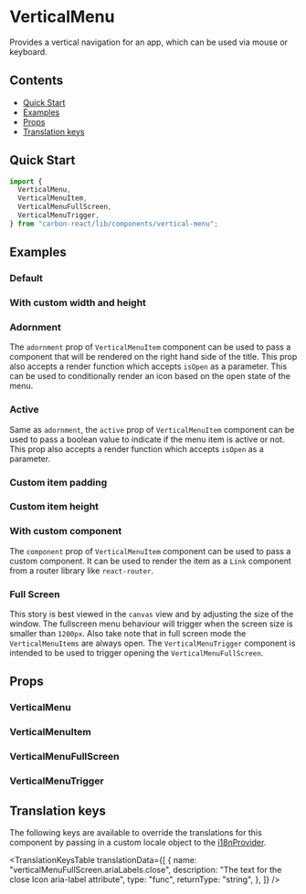 

<Meta title="VerticalMenu" of={VerticalMenuStories} />

# VerticalMenu

Provides a vertical navigation for an app, which can be used via mouse or keyboard.

## Contents

- [Quick Start](#quick-start)
- [Examples](#examples)
- [Props](#props)
- [Translation keys](#translation-keys)

## Quick Start

```javascript
import {
  VerticalMenu,
  VerticalMenuItem,
  VerticalMenuFullScreen,
  VerticalMenuTrigger,
} from "carbon-react/lib/components/vertical-menu";
```

## Examples

### Default

<Canvas of={VerticalMenuStories.Default} />

### With custom width and height

<Canvas of={VerticalMenuStories.CustomWidthAndHeight} />

### Adornment

The `adornment` prop of `VerticalMenuItem` component can be used to pass a component that will be rendered on the right hand side of the title.
This prop also accepts a render function which accepts `isOpen` as a parameter. This can be used to conditionally render an icon based on the open state of the menu.

<Canvas of={VerticalMenuStories.Adornment} />

### Active

Same as `adornment`, the `active` prop of `VerticalMenuItem` component can be used to pass a boolean value to indicate if the menu item is active or not.
This prop also accepts a render function which accepts `isOpen` as a parameter.

<Canvas of={VerticalMenuStories.Active} />

### Custom item padding

<Canvas of={VerticalMenuStories.CustomItemPadding} />

### Custom item height

<Canvas of={VerticalMenuStories.CustomItemHeight} />

### With custom component

The `component` prop of `VerticalMenuItem` component can be used to pass a custom component.
It can be used to render the item as a `Link` component from a router library like `react-router`.

<Canvas of={VerticalMenuStories.CustomComponent} />

### Full Screen

This story is best viewed in the `canvas` view and by adjusting the size of the window. The fullscreen menu behaviour will
trigger when the screen size is smaller than `1200px`. Also take note that in full screen mode the `VerticalMenuItems` are always open.
The `VerticalMenuTrigger` component is intended to be used to trigger opening the `VerticalMenuFullScreen`.

<Canvas of={VerticalMenuStories.FullScreen} />

## Props

### VerticalMenu

<ArgTypes of={VerticalMenuStories} />

### VerticalMenuItem

<ArgTypes of={VerticalMenuItemStories} />

### VerticalMenuFullScreen

<ArgTypes of={VerticalMenuFullScreenStories} />

### VerticalMenuTrigger

<ArgTypes of={VerticalMenuTriggerStories} />

## Translation keys

The following keys are available to override the translations for this component by passing in a custom locale object
to the [i18nProvider](../?path=/docs/documentation-i18n--docs).

<TranslationKeysTable
  translationData={[
    {
      name: "verticalMenuFullScreen.ariaLabels.close",
      description: "The text for the close Icon aria-label attribute",
      type: "func",
      returnType: "string",
    },
  ]}
/>

